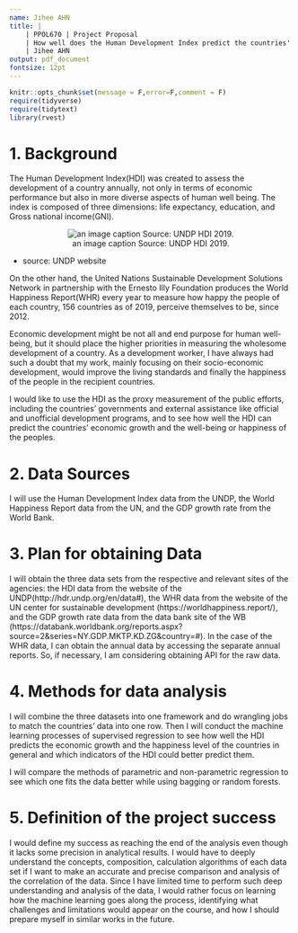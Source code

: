---
name: Jihee AHN
title: | 
    | PPOL670 | Project Proposal
    | How well does the Human Development Index predict the countries' economic growth and happiness?
    | Jihee AHN 
output: pdf_document
fontsize: 12pt
---

```{r setup, include=FALSE}
knitr::opts_chunk$set(message = F,error=F,comment = F)
require(tidyverse)
require(tidytext)
library(rvest)
```

# 1. Background 

The Human Development Index(HDI) was created to assess the development of a country annually, not only in terms of economic performance but also in more diverse aspects of human well being. The index is composed of three dimensions: life expectancy, education, and Gross national income(GNI). 


<center> 
![an image caption Source: UNDP HDI 2019.](hdi_2019.jpg)
</center>
* source: UNDP website 


On the other hand, the United Nations Sustainable Development Solutions Network in partnership with the Ernesto Illy Foundation produces the World Happiness Report(WHR) every year to measure how happy the people of each country, 156 countries as of 2019, perceive themselves to be, since 2012. 

Economic development might be not all and end purpose for human well-being, but it should place the higher priorities in measuring the wholesome development of a country. As a development worker, I have always had such a doubt that my work, mainly focusing on their socio-economic development, would improve the living standards and finally the happiness of the people in the recipient countries. 

I would like to use the HDI as the proxy measurement of the public efforts, including the countries' governments and external assistance like official and unofficial development programs, and to see how well the HDI can predict the countries' economic growth and the well-being or happiness of the peoples.  


# 2. Data Sources 

I will use the Human Development Index data from the UNDP, the World Happiness Report data from the UN, and the GDP growth rate from the World Bank.  


# 3. Plan for obtaining Data

I will obtain the three data sets from the respective and relevant sites of the agencies: the HDI data from the website of the UNDP(http://hdr.undp.org/en/data#), the WHR data from the website of the UN center for sustainable development (https://worldhappiness.report/), and the GDP growth rate data from the data bank site of the WB (https://databank.worldbank.org/reports.aspx?source=2&series=NY.GDP.MKTP.KD.ZG&country=#). In the case of the WHR data, I can obtain the annual data by accessing the separate annual reports. So, if necessary, I am considering obtaining API for the raw data. 


# 4. Methods for data analysis

I will combine the three datasets into one framework and do wrangling jobs to match the countries' data into one row. Then I will conduct the machine learning processes of supervised regression to see how well the HDI predicts the economic growth and the happiness level of the countries in general and which indicators of the HDI could better predict them. 

I will compare the methods of parametric and non-parametric regression to see which one fits the data better while using bagging or random forests.


# 5. Definition of the project success

I would define my success as reaching the end of the analysis even though it lacks some precision in analytical results. I would have to deeply understand the concepts, composition, calculation algorithms of each data set if I want to make an accurate and precise comparison and analysis of the correlation of the data. Since I have limited time to perform such deep understanding and analysis of the data, I would rather focus on learning how the machine learning goes along the process, identifying what challenges and limitations would appear on the course, and how I should prepare myself in similar works in the future. 